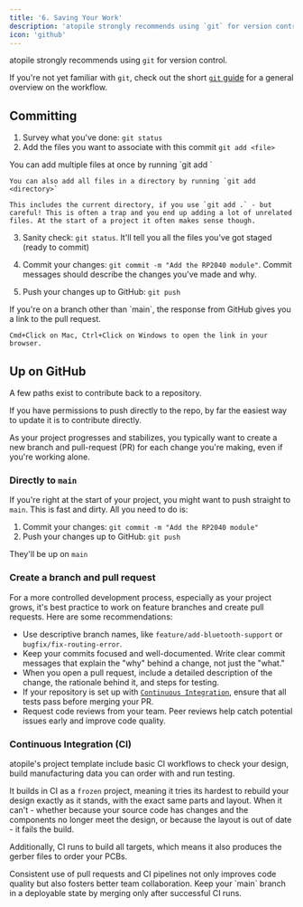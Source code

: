 ```yaml
---
title: '6. Saving Your Work'
description: 'atopile strongly recommends using `git` for version control.'
icon: 'github'
---
```


atopile strongly recommends using `git` for version control.

If you're not yet familiar with `git`, check out the short [`git` guide](../guides/git.md) for a general overview on the workflow.

## Committing

1. Survey what you've done: `git status`
2. Add the files you want to associate with this commit `git add <file>`

<Note>
    You can add multiple files at once by running `git add <file1> <file2> <file3>`

    You can also add all files in a directory by running `git add <directory>`

    This includes the current directory, if you use `git add .` - but careful! This is often a trap and you end up adding a lot of unrelated files. At the start of a project it often makes sense though.
</Note>

3. Sanity check: `git status`. It'll tell you all the files you've got staged (ready to commit)

4. Commit your changes: `git commit -m "Add the RP2040 module"`. Commit messages should describe the changes you've made and why.

5. Push your changes up to GitHub: `git push`

<Note>
    If you're on a branch other than `main`, the response from GitHub gives you a link to the pull request.

    Cmd+Click on Mac, Ctrl+Click on Windows to open the link in your browser.
</Note>

## Up on GitHub

A few paths exist to contribute back to a repository.

If you have permissions to push directly to the repo, by far the easiest way to update it is to contribute directly.

As your project progresses and stabilizes, you typically want to create a new branch and pull-request (PR) for each change you're making, even if you're working alone.


### Directly to `main`

If you're right at the start of your project, you might want to push straight to `main`. This is fast and dirty. All you need to do is:

1. Commit your changes: `git commit -m "Add the RP2040 module"`
2. Push your changes up to GitHub: `git push`

They'll be up on `main`


### Create a branch and pull request

For a more controlled development process, especially as your project grows, it's best practice to work on feature branches and create pull requests. Here are some recommendations:

- Use descriptive branch names, like `feature/add-bluetooth-support` or `bugfix/fix-routing-error`.
- Keep your commits focused and well-documented. Write clear commit messages that explain the "why" behind a change, not just the "what."
- When you open a pull request, include a detailed description of the change, the rationale behind it, and steps for testing.
- If your repository is set up with [`Continuous Integration`](#continuous-integration), ensure that all tests pass before merging your PR.
- Request code reviews from your team. Peer reviews help catch potential issues early and improve code quality.

### Continuous Integration (CI)

atopile's project template include basic CI workflows to check your design, build manufacturing data you can order with and run testing.

It builds in CI as a `frozen` project, meaning it tries its hardest to rebuild your design exactly as it stands, with the exact same parts and layout. When it can't - whether because your source code has changes and the components no longer meet the design, or because the layout is out of date - it fails the build.

Additionally, CI runs to build all targets, which means it also produces the gerber files to order your PCBs.

<Tip>
    Consistent use of pull requests and CI pipelines not only improves code quality but also fosters better team collaboration. Keep your `main` branch in a deployable state by merging only after successful CI runs.
</Tip>
